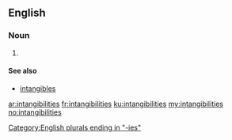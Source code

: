 ==English==

===Noun===
{{head|en}}

# {{plural of|intangibility}}

====See also====
* [[intangibles]]

[[Category:English plurals ending in "-ies"]]

[[ar:intangibilities]]
[[fr:intangibilities]]
[[ku:intangibilities]]
[[my:intangibilities]]
[[no:intangibilities]]